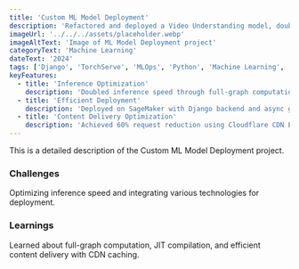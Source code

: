 ```yaml
---
title: 'Custom ML Model Deployment'
description: 'Refactored and deployed a Video Understanding model, doubling inference speed and achieving 60% request reduction.'
imageUrl: '../../../assets/placeholder.webp'
imageAltText: 'Image of ML Model Deployment project'
categoryText: 'Machine Learning'
dateText: '2024'
tags: ['Django', 'TorchServe', 'MLOps', 'Python', 'Machine Learning', 'Cloudflare', 'htmx']
keyFeatures:
  - title: 'Inference Optimization'
    description: 'Doubled inference speed through full-graph computation and JIT compilation.'
  - title: 'Efficient Deployment'
    description: 'Deployed on SageMaker with Django backend and async gRPC inference.'
  - title: 'Content Delivery Optimization'
    description: 'Achieved 60% request reduction using Cloudflare CDN Edge Donut caching.'
---
```


This is a detailed description of the Custom ML Model Deployment project.

### Challenges

Optimizing inference speed and integrating various technologies for deployment.

### Learnings

Learned about full-graph computation, JIT compilation, and efficient content delivery with CDN caching.